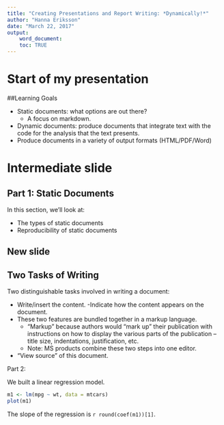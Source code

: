 ```yaml
---
title: "Creating Presentations and Report Writing: *Dynamically!*"
author: "Hanna Eriksson"
date: "March 22, 2017"
output: 
    word_document:
    toc: TRUE
---
```

# Start of my presentation

##Learning Goals

- Static documents: what options are out there?
    - A focus on markdown.
- Dynamic documents: produce documents that integrate text with the code for the analysis that the
text presents.
- Produce documents in a variety of output formats (HTML/PDF/Word)

# Intermediate slide

## Part 1: Static Documents

In this section, we’ll look at:

- The types of static documents
- Reproducibility of static documents

## New slide


## Two Tasks of Writing

Two distinguishable tasks involved in writing a document:

- Write/insert the content.
    -Indicate how the content appears on the document.
- These two features are bundled together in a markup language.
    - “Markup” because authors would “mark up” their publication with instructions on how to display the various parts of the publication – title size, indentations, justification, etc.
    - Note: MS products combine these two steps into one editor.
- “View source” of this document.

Part 2:

We built a linear regression model.

```r

m1 <- lm(mpg ~ wt, data = mtcars)
plot(m1)
```

The slope of the regression is `r round(coef(m1))[1]`.